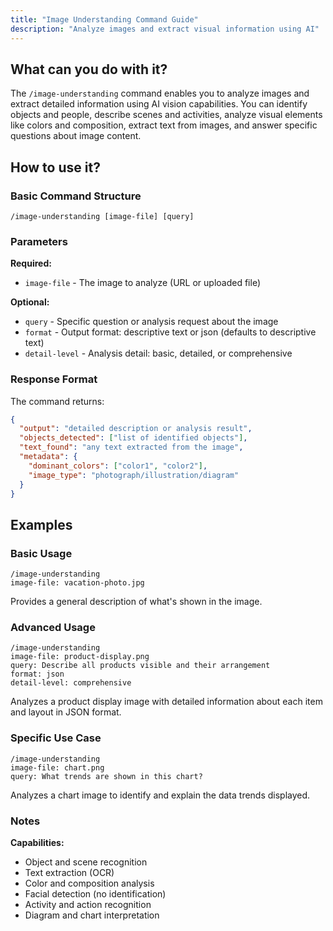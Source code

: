 ```yaml
---
title: "Image Understanding Command Guide"
description: "Analyze images and extract visual information using AI"
---
```


## What can you do with it?

The `/image-understanding` command enables you to analyze images and extract detailed information using AI vision capabilities. You can identify objects and people, describe scenes and activities, analyze visual elements like colors and composition, extract text from images, and answer specific questions about image content.

## How to use it?

### Basic Command Structure
```
/image-understanding [image-file] [query]
```

### Parameters

**Required:**

- `image-file` - The image to analyze (URL or uploaded file)

**Optional:**

- `query` - Specific question or analysis request about the image
- `format` - Output format: descriptive text or json (defaults to descriptive text)
- `detail-level` - Analysis detail: basic, detailed, or comprehensive

### Response Format

The command returns:
```json
{
  "output": "detailed description or analysis result",
  "objects_detected": ["list of identified objects"],
  "text_found": "any text extracted from the image",
  "metadata": {
    "dominant_colors": ["color1", "color2"],
    "image_type": "photograph/illustration/diagram"
  }
}
```

## Examples

### Basic Usage
```
/image-understanding
image-file: vacation-photo.jpg
```
Provides a general description of what's shown in the image.

### Advanced Usage
```
/image-understanding
image-file: product-display.png
query: Describe all products visible and their arrangement
format: json
detail-level: comprehensive
```
Analyzes a product display image with detailed information about each item and layout in JSON format.

### Specific Use Case
```
/image-understanding
image-file: chart.png
query: What trends are shown in this chart?
```
Analyzes a chart image to identify and explain the data trends displayed.

### Notes

**Capabilities:**
- Object and scene recognition
- Text extraction (OCR)
- Color and composition analysis
- Facial detection (no identification)
- Activity and action recognition
- Diagram and chart interpretation